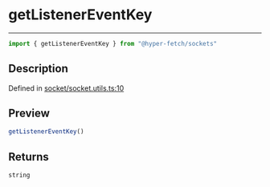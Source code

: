 

# getListenerEventKey

<div class="api-docs__separator" data-reactroot="">

---

</div><div class="api-docs__import" data-reactroot="">

```ts
import { getListenerEventKey } from "@hyper-fetch/sockets"
```

</div><div class="api-docs__section">

## Description

</div><div class="api-docs__description"><span class="api-docs__do-not-parse">



</span></div><p class="api-docs__definition">

Defined in [socket/socket.utils.ts:10](https://github.com/BetterTyped/hyper-fetch/blob/aff5c35a/packages/sockets/src/socket/socket.utils.ts#L10)

</p><div class="api-docs__section">

## Preview

</div><div class="api-docs__preview fn">

```ts
getListenerEventKey()
```

</div><div class="api-docs__section">

## Returns

</div><div class="api-docs__returns">

```ts
string
```

</div>